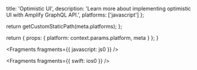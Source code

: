 
  title: 'Optimistic UI',
  description:
    'Learn more about implementing optimistic UI with Amplify GraphQL API.',
  platforms: ['javascript']
};

  return getCustomStaticPath(meta.platforms);
};

  return {
    props: {
      platform: context.params.platform,
      meta
    }
  };
}


<Fragments fragments={{ javascript: js0 }} />


<Fragments fragments={{ swift: ios0 }} />
